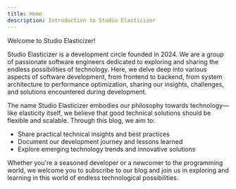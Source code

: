 ```yaml
---
title: Home
description: Introduction to Studio Elasticizer
---
```


Welcome to Studio Elasticizer!

Studio Elasticizer is a development circle founded in 2024. We are a group of passionate software engineers dedicated to exploring and sharing the endless possibilities of technology. Here, we delve deep into various aspects of software development, from frontend to backend, from system architecture to performance optimization, sharing our insights, challenges, and solutions encountered during development.

The name Studio Elasticizer embodies our philosophy towards technology—like elasticity itself, we believe that good technical solutions should be flexible and scalable. Through this blog, we aim to:

- Share practical technical insights and best practices
- Document our development journey and lessons learned
- Explore emerging technology trends and innovative solutions

Whether you're a seasoned developer or a newcomer to the programming world, we welcome you to subscribe to our blog and join us in exploring and learning in this world of endless technological possibilities.
